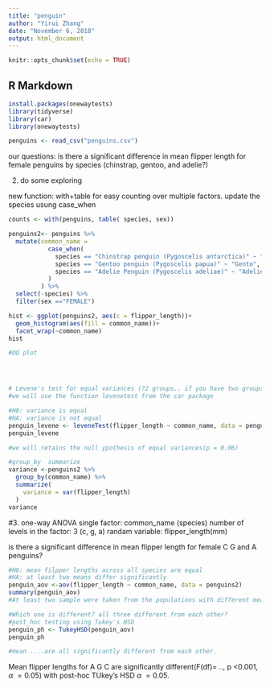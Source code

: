 ```yaml
---
title: "penguin"
author: "Yirui Zhang"
date: "November 6, 2018"
output: html_document
---
```


```r
knitr::opts_chunk$set(echo = TRUE)
```

## R Markdown
```r
install.packages(onewaytests)
library(tidyverse)
library(car)
library(onewaytests)

penguins <- read_csv("penguins.csv")
```
 our questions:
 is there a significant difference in mean flipper length for female penguins by species (chinstrap, gentoo, and adelie?)
 
 2. do some exploring
 
 new function: with+table for easy counting over multiple factors.
 update the species usung case_when
 

```r
counts <- with(penguins, table( species, sex))

penguins2<- penguins %>% 
  mutate(common_name =  
           case_when(
             species == "Chinstrap penguin (Pygoscelis antarctica)" ~ "Chinstrap",
             species == "Gentoo penguin (Pygoscelis papua)" ~ "Gento",
             species == "Adelie Penguin (Pygoscelis adeliae)" ~ "Adelie"
           )
         ) %>% 
  select(-species) %>% 
  filter(sex =="FEMALE")
```
```r
hist <- ggplot(penguins2, aes(c = flipper_length))+
  geom_histogram(aes(fill = common_name))+
  facet_wrap(~common_name)
hist

#QQ plot  




# Levene's test for equal variances (?2 groups.. if you have two groups, use the F-test for equal variances)
#we will use the function levenetest from the car package

#H0: variance is equal
#HA: variance is not equal
penguin_levene <- leveneTest(flipper_length ~ common_name, data = penguins2)
penguin_levene

#we will retains the null ypothesis of equal variances(p = 0.06)

#group_by  summarize
variance <-penguins2 %>% 
  group_by(common_name) %>% 
  summarize(
    variance = var(flipper_length)
  )
variance

```
 
 #3. one-way ANOVA
 single factor: common_name (species)
 number of levels in the factor: 3 (c, g, a)
 randam variable: flipper_length(mm)
 
 is there a significant difference in mean flipper length for female C G and A penguins?
 
```r
#H0: mean filpper lengths across all species are equal
#HA: at least two means differ significantly
penguin_aov <-aov(flipper_length ~ common_name, data = penguins2)
summary(penguin_aov)
#At least two sample were taken from the populations with different means.

#Which one is different? all three different from each other?
#post_hoc testing using Tukey's HSD
penguin_ph <- TukeyHSD(penguin_aov)
penguin_ph

#mean ....are all significantly different from each other.
```

Mean flipper lengths for A G C are significantly different(F(df)= .., p <0.001, $\alpha\ = 0.05)$ with post-hoc TUkey's HSD $\alpha\ = 0.05$.

